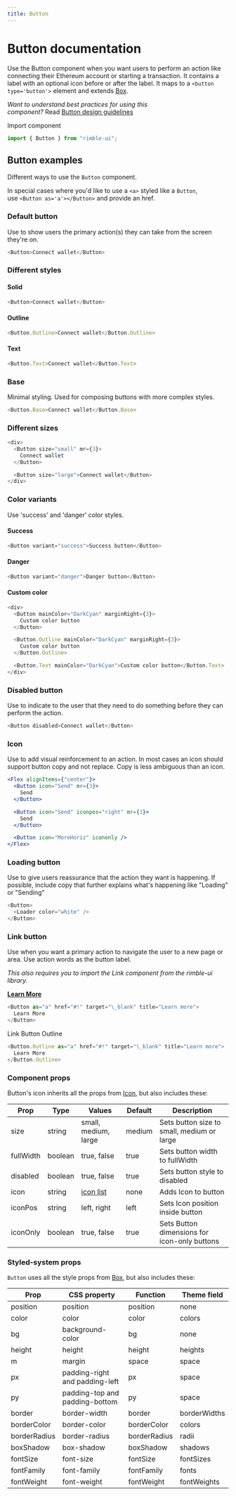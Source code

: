 ```yaml
---
title: Button
---
```


# Button documentation

Use the Button component when you want users to perform an action like connecting their Ethereum account or starting a transaction. It contains a label with an optional icon before or after the label. It maps to a `<button type='button'>` element and extends [Box](/develop/Box).

*Want to understand best practices for using this component?* Read [Button design guidelines](/design/Button)

Import component

```jsx
import { Button } from "rimble-ui";
```

## Button examples

Different ways to use the `Button` component.

In special cases where you'd like to use a `<a>` styled like a `Button`, use `<Button as='a'></Button>` and provide an href.

### Default button

Use to show users the primary action(s) they can take from the screen they're on.

```js is=react-live
<Button>Connect wallet</Button>
```

### Different styles

#### Solid

```js is=react-live
<Button>Connect wallet</Button>
```

#### Outline

```js is=react-live
<Button.Outline>Connect wallet</Button.Outline>
```

#### Text

```js is=react-live
<Button.Text>Connect wallet</Button.Text>
```

### Base

Minimal styling. Used for composing buttons with more complex styles.

```js is=react-live
<Button.Base>Connect wallet</Button.Base>
```

### Different sizes

```js is=react-live
<div>
  <Button size="small" mr={3}>
    Connect wallet
  </Button>

  <Button size="large">Connect wallet</Button>
</div>
```

### Color variants

Use 'success' and 'danger' color styles.

#### Success

```js is=react-live
<Button variant="success">Success button</Button>
```

#### Danger

```js is=react-live
<Button variant="danger">Danger button</Button>
```

#### Custom color

```js is=react-live
<div>
  <Button mainColor="DarkCyan" marginRight={3}>
    Custom color button
  </Button>

  <Button.Outline mainColor="DarkCyan" marginRight={3}>
    Custom color button
  </Button.Outline>

  <Button.Text mainColor="DarkCyan">Custom color button</Button.Text>
</div>
```

### Disabled button

Use to indicate to the user that they need to do something before they can perform the action.

```js is=react-live
<Button disabled>Connect wallet</Button>
```

### Icon

Use to add visual reinforcement to an action. In most cases an icon should support button copy and not replace. Copy is less ambiguous than an icon.

```jsx is=react-live
<Flex alignItems={"center"}>
  <Button icon="Send" mr={3}>
    Send
  </Button>

  <Button icon="Send" iconpos="right" mr={3}>
    Send
  </Button>

  <Button icon="MoreHoriz" icononly />
</Flex>
```

### Loading button

Use to give users reassurance that the action they want is happening. If possible, include copy that further explains what's happening like "Loading" or "Sending"

```js is=react-live
<Button>
  <Loader color="white" />
</Button>
```

### Link button

Use when you want a primary action to navigate the user to a new page or area. Use action words as the button label.

_This also requires you to import the Link component from the rimble-ui library._

**[Learn More](/design-guidelines/Button)**

```js is=react-live
<Button as="a" href="#!" target="\_blank" title="Learn more">
  Learn More
</Button>
```

Link Button Outline

```js is=react-live
<Button.Outline as="a" href="#!" target="\_blank" title="Learn more">
  Learn More
</Button.Outline>
```

### **Component props**

Button's icon inherits all the props from [Icon](/develop/Icon), but also includes these:

| Prop      | Type    | Values                                                           | Default | Description                                  |
| --------- | ------- | ---------------------------------------------------------------- | ------- | -------------------------------------------- |
| size      | string  | small, medium, large                                             | medium  | Sets button size to small, medium or large   |
| fullWidth | boolean | true, false                                                      | true    | Sets button width to fullWidth               |
| disabled  | boolean | true, false                                                      | true    | Sets button style to disabled                |
| icon      | string  | [icon list](https://github.com/jxnblk/rmdi/blob/master/ICONS.md) | none    | Adds Icon to button                          |
| iconPos   | string  | left, right                                                      | left    | Sets Icon position inside button             |
| iconOnly  | boolean | true, false                                                      | true    | Sets Button dimensions for icon-only buttons |

### **Styled-system props**

`Button` uses all the style props from [Box](/develop/Box), but also includes these:

| Prop         | CSS property                   | Function     | Theme field  |
| ------------ | ------------------------------ | ------------ | ------------ |
| position     | position                       | position     | none         |
| color        | color                          | color        | colors       |
| bg           | background-color               | bg           | none         |
| height       | height                         | height       | heights      |
| m            | margin                         | space        | space        |
| px           | padding-right and padding-left | px           | space        |
| py           | padding-top and padding-bottom | py           | space        |
| border       | border-width                   | border       | borderWidths |
| borderColor  | border-color                   | borderColor  | colors       |
| borderRadius | border-radius                  | borderRadius | radii        |
| boxShadow    | box-shadow                     | boxShadow    | shadows      |
| fontSize     | font-size                      | fontSize     | fontSizes    |
| fontFamily   | font-family                    | fontFamily   | fonts        |
| fontWeight   | font-weight                    | fontWeight   | fontWeights  |

